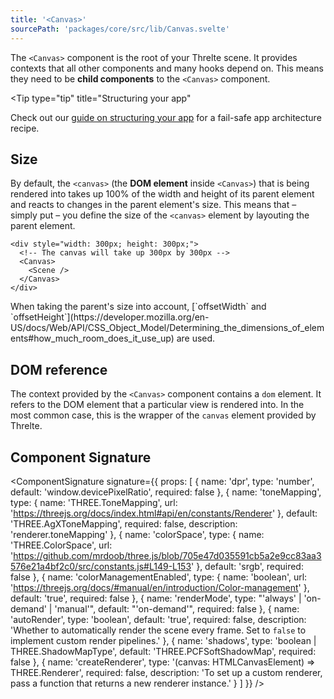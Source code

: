 ```yaml
---
title: '<Canvas>'
sourcePath: 'packages/core/src/lib/Canvas.svelte'
---
```


The `<Canvas>` component is the root of your Threlte scene. It provides contexts
that all other components and many hooks depend on. This means they need to be
**child components** to the `<Canvas>` component.

<Tip
  type="tip"
  title="Structuring your app"
>
  Check out our [guide on structuring your app](/learn/basics/app-structure) for a fail-safe app
  architecture recipe.
</Tip>

## Size

By default, the `<canvas>` (the **DOM element** inside `<Canvas>`) that is being
rendered into takes up 100% of the width and height of its parent element and
reacts to changes in the parent element's size. This means that – simply put –
you define the size of the `<canvas>` element by layouting the parent element.

```svelte title="App.svelte"
<div style="width: 300px; height: 300px;">
  <!-- The canvas will take up 300px by 300px -->
  <Canvas>
    <Scene />
  </Canvas>
</div>
```

<Tip type="info">
  When taking the parent's size into account, [`offsetWidth` and
  `offsetHeight`](https://developer.mozilla.org/en-US/docs/Web/API/CSS_Object_Model/Determining_the_dimensions_of_elements#how_much_room_does_it_use_up)
  are used.
</Tip>

## DOM reference

The context provided by the `<Canvas>` component contains a `dom` element. It
refers to the DOM element that a particular view is rendered into. In the most
common case, this is the wrapper of the `canvas` element provided by Threlte.

## Component Signature

<ComponentSignature
  signature={{
    props: [
      { name: 'dpr', type: 'number', default: 'window.devicePixelRatio', required: false },
      {
        name: 'toneMapping',
        type: {
          name: 'THREE.ToneMapping',
          url: 'https://threejs.org/docs/index.html#api/en/constants/Renderer'
        },
        default: 'THREE.AgXToneMapping',
        required: false,
        description: 'renderer.toneMapping'
      },
      {
        name: 'colorSpace',
        type: {
          name: 'THREE.ColorSpace',
          url: 'https://github.com/mrdoob/three.js/blob/705e47d035591cb5a2e9cc83aa3576e21a4bf2c0/src/constants.js#L149-L153'
        },
        default: 'srgb',
        required: false
      },
      {
        name: 'colorManagementEnabled',
        type: {
          name: 'boolean',
          url: 'https://threejs.org/docs/#manual/en/introduction/Color-management'
        },
        default: 'true',
        required: false
      },
      {
        name: 'renderMode',
        type: "'always' | 'on-demand' | 'manual'",
        default: "'on-demand'",
        required: false
      },
      {
        name: 'autoRender',
        type: 'boolean',
        default: 'true',
        required: false,
        description:
          'Whether to automatically render the scene every frame. Set to `false` to implement custom render pipelines.'
      },
      {
        name: 'shadows',
        type: 'boolean | THREE.ShadowMapType',
        default: 'THREE.PCFSoftShadowMap',
        required: false
      },
      {
        name: 'createRenderer',
        type: '(canvas: HTMLCanvasElement) => THREE.Renderer',
        required: false,
        description:
          'To set up a custom renderer, pass a function that returns a new renderer instance.'
      }
    ]
  }}
/>
